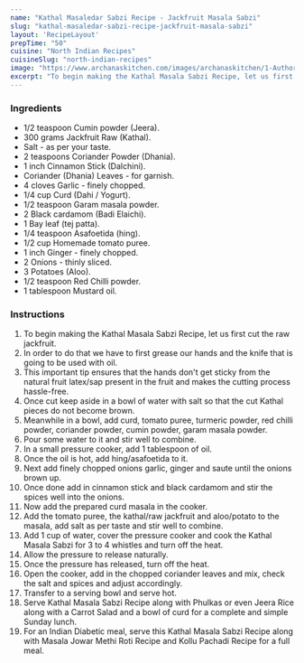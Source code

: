 ---
name: "Kathal Masaledar Sabzi Recipe - Jackfruit Masala Sabzi"
slug: "kathal-masaledar-sabzi-recipe-jackfruit-masala-sabzi"
layout: 'RecipeLayout'
prepTime: "50"
cuisine: "North Indian Recipes"
cuisineSlug: "north-indian-recipes"
image: "https://www.archanaskitchen.com/images/archanaskitchen/1-Author/kamna.sharma0508-gmail.com/april_2018-03-01-15-40-37-086_1600.jpg"
excerpt: "To begin making the Kathal Masala Sabzi Recipe, let us first cut the raw jackfruit"
---

### Ingredients

- 1/2 teaspoon Cumin powder (Jeera).
- 300 grams Jackfruit Raw (Kathal).
- Salt - as per your taste.
- 2 teaspoons Coriander Powder (Dhania).
- 1 inch Cinnamon Stick (Dalchini).
- Coriander (Dhania) Leaves - for garnish.
- 4 cloves Garlic - finely chopped.
- 1/4 cup Curd (Dahi / Yogurt).
- 1/2 teaspoon Garam masala powder.
- 2 Black cardamom (Badi Elaichi).
- 1 Bay leaf (tej patta).
- 1/4 teaspoon Asafoetida (hing).
- 1/2 cup Homemade tomato puree.
- 1 inch Ginger - finely chopped.
- 2 Onions - thinly sliced.
- 3 Potatoes (Aloo).
- 1/2 teaspoon Red Chilli powder.
- 1 tablespoon Mustard oil.

### Instructions

1. To begin making the Kathal Masala Sabzi Recipe, let us first cut the raw jackfruit.
1. In order to do that we have to first grease our hands and the knife that is going to be used with oil.
1. This important tip ensures that the hands don't get sticky from the natural fruit latex/sap present in the fruit and makes the cutting process hassle-free.
1. Once cut keep aside in a bowl of water with salt so that the cut Kathal pieces do not become brown.
1. Meanwhile in a bowl, add curd, tomato puree, turmeric powder, red chilli powder, coriander powder, cumin powder, garam masala powder.
1. Pour some water to it and stir well to combine.
1. In a small pressure cooker, add 1 tablespoon of oil.
1. Once the oil is hot, add hing/asafoetida to it.
1. Next add finely chopped onions garlic, ginger and saute until the onions brown up.
1. Once done add in cinnamon stick and black cardamom and stir the spices well into the onions.
1. Now add the prepared curd masala in the cooker.
1. Add the tomato puree, the kathal/raw jackfruit and aloo/potato to the masala, add salt as per taste and stir well to combine.
1. Add 1 cup of water, cover the pressure cooker and cook the Kathal Masala Sabzi for 3 to 4 whistles and turn off the heat.
1. Allow the pressure to release naturally.
1. Once the pressure has released, turn off the heat.
1. Open the cooker, add in the chopped coriander leaves and mix, check the salt and spices and adjust accordingly.
1. Transfer to a serving bowl and serve hot.
1. Serve Kathal Masala Sabzi Recipe along with Phulkas or even Jeera Rice along with a Carrot Salad and a bowl of curd for a complete and simple Sunday lunch.
1. For an Indian Diabetic meal, serve this Kathal Masala Sabzi Recipe along with Masala Jowar Methi Roti Recipe and Kollu Pachadi Recipe for a full meal.
